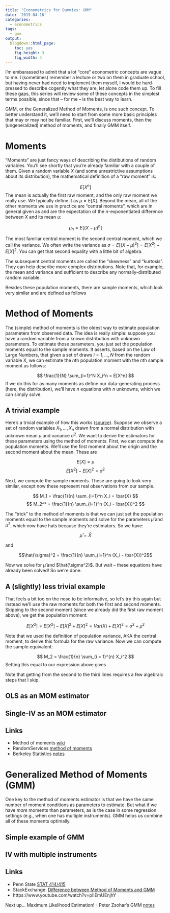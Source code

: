 ```yaml
---
title: "Econometrics for Dummies: GMM"
date: '2019-04-16'
categories:
  - econometrics
tags:
  - gmm
output:
  blogdown::html_page:
    toc: yes
    fig_height: 3
    fig_width: 4
---
```


I'm embarassed to admit that a lot "core" econometric concepts are vague to me. I (sometimes) remember a lecture or two on them in graduate school, but having never had need to implement them myself, I would be hard-pressed to describe cogently what they are, let alone code them up. To fill these gaps, this series will review some of these concepts in the simplest terms possible, since that -- for me -- is the best way to learn.

GMM, or the Generalized Method of Moments, is one such concept. To better understand it, we'll need to start from some more basic principles that may or may not be familiar. First, we'll discuss moments, then the (ungeneralized) method of moments, and finally GMM itself.

# Moments

"Moments" are just fancy ways of describing the distibutions of random variables. You'll see shortly that you're already familiar with a couple of them. Given a random variable $X$ (and some unrestrictive assumptions about its distribution), the mathematical definition of a "raw moment" is:

$$ E[X^n] $$
The mean is actually the first raw moment, and the only raw moment we really use. We typically define it as $\mu = E[X]$. Beyond the mean, all of the other moments we use in practice are "central moments", which are in general given as and are the expectation of the $n$-exponentiated difference between $X$ and its mean $u$:

$$ \mu_n = E[(X - \mu)^n] $$

The most familiar central moment is the second central moment, which we call the variance. We often write the variance as $\sigma = E[(X - \mu)^2] = E[X^2] - E[X]^2$. You can get that second equality with a little bit of algebra.

The subsequent central moments are called the "skewness" and "kurtosis". They can help describe more complex distributions. Note that, for example, the mean and variance and sufficient to describe any normally-distributed random variable. 

Besides these population moments, there are sample moments, which look very similar and are defined as follows

\begin{align*}
M_k &= \frac{1}{n} \sum_{i=1}^n X_i^k \\ 
M_k^* &= \frac{1}{n} \sum_{i=1}^n (X_i - \bar{X})^k 
\end{align*}

# Method of Moments

The (simple) method of moments is the oldest way to estimate population parameters from observed data. The idea is really simple: suppose you have a random variable from a known distribution with unknown parameters. To estimate those parameters, you just set the population moments equal to the sample moments. It asserts, based on the Law of Large Numbers, that given a set of draws $i = 1, \ldots, N$ from the random variable X, we can estimate the $n$th population moment with the $n$th sample moment as follows:

$$ \frac{1}{N} \sum_{i=1}^N X_i^n = E[X^n] $$
If we do this for as many moments as define our data-generating process (here, the distribution), we'll have $n$ equations with $n$ unknowns, which we can simply solve.

## A trivial example 

Here's a trivial example of how this works ([source](https://newonlinecourses.science.psu.edu/stat414/node/193/)). Suppose we observe a set of random variables $X_1, \ldots, X_n$ drawn from a normal distribution with unknown mean $\mu$ and variance $\sigma^2$. We want to derive the estimators for these parameters using the method of moments. First, we can compute the population moments. We'll use the first moment about the origin and the second moment about the mean. These are 

$$ E[X] = \mu $$
$$ E[X^2] - E[X]^2 = \sigma^2 $$

Next, we compute the sample moments. These are going to look very similar, except now these represent real observations from our sample.

$$ M_1 = \frac{1}{n} \sum_{i=1}^n X_i = \bar{X} $$
$$ M_2^* = \frac{1}{n} \sum_{i=1}^n (X_i - \bar{X})^2 $$

The "trick" to the method of moments is that we can just set the population moments equal to the sample moments and solve for the parameters $\hat{\mu}$ and $\hat{\sigma}^2$, which now have hats because they're estimators. So we have:

$$\hat{\mu} = \bar{X}$$

and 

$$\hat{\sigma}^2 = \frac{1}{n} \sum_{i=1}^n (X_i - \bar{X})^2$$ 

Now we solve for $\hat{\mu}$ and $\hat{\sigma^2}$. But wait -- these equations have already been solved! So we're done.

## A (slightly) less trivial example

That feels a bit too on the nose to be informative, so let's try this again but instead we'll use the raw moments for both the first and second moments. Skipping to the second moment (since we already did the first raw moment above), we get the population moment:

$$ E[X^2] = E[X^2] - E[X]^2 + E[X]^2 = Var(X) + E[X]^2 = \sigma^2 + \mu^2 $$

Note that we used the definition of population variance, AKA the central moment, to derive this formula for the raw variance. Now we can compute the sample equivalent:

$$ M_2 = \frac{1}{n} \sum_{i = 1}^{n} X_i^2 $$
Setting this equal to our expression above gives

\begin{align*}
\sigma^2 + \mu^2 &=  \frac{1}{n} \sum_{i = 1}^{n} X_i^2 \\
\sigma^2 &=  \frac{1}{n} \sum_{i = 1}^{n} X_i^2 - \mu^2 \\
\hat{\sigma}^2 &= \frac{1}{n} \sum_{i = 1}^{n} (X_i - \bar{X})^2
\end{align*}

Note that getting from the second to the third lines requires a few algebraic steps that I skip.

## OLS as an MOM estimator 

## Single-IV as an MOM estimator

## Links

- Method of moments [wiki](https://en.wikipedia.org/wiki/Method_of_moments_(statistics))
- RandomServices [method of moments](http://www.randomservices.org/random/point/Moments.html)
- Berkeley Statistics [notes](https://www.stat.berkeley.edu/~vigre/activities/bootstrap/2006/wickham_stati.pdf)

# Generalized Method of Moments (GMM)

One key to the method of moments estimator is that we have the same number of moment conditions as parameters to estimate. But what if we have _more_ moments than parameters, as is the case in some regression settings (e.g., when one has multiple instruments). GMM helps us combine all of these moments optimally. 

## Simple example of GMM

## IV with multiple instruments

## Links

- Penn State [STAT 414/415](https://newonlinecourses.science.psu.edu/stat414/node/193/)
- StackExchange: [Difference between Method of Moments and GMM](https://stats.stackexchange.com/questions/287/what-is-the-difference-relationship-between-method-of-moments-and-gmm)
- https://www.youtube.com/watch?v=pIIEmUEnjhY

Next up... Maximum Likelihood Estimation!
- Peter Zsohar's GMM [notes](http://www.ksh.hu/statszemle_archive/2012/2012_K16/2012_K16_150.pdf)